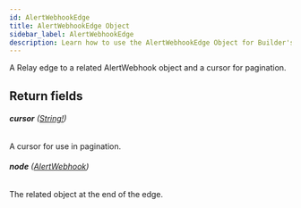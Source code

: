 ```yaml
---
id: AlertWebhookEdge
title: AlertWebhookEdge Object
sidebar_label: AlertWebhookEdge
description: Learn how to use the AlertWebhookEdge Object for Builder's API.
---
```


A Relay edge to a related AlertWebhook object and a cursor for pagination.

## Return fields

###### <b>cursor</b> ([String!](/composer/builder/api/schema/scalar/String.mdx))

A cursor for use in pagination.

###### <b>node</b> ([AlertWebhook](/composer/builder/api/schema/object/AlertWebhook.mdx))

The related object at the end of the edge.
